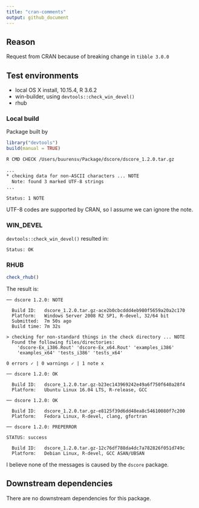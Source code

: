 ```yaml
---
title: "cran-comments"
output: github_document
---
```


## Reason 

Request from CRAN because of breaking change in `tibble 3.0.0`

## Test environments

* local OS X install, 10.15.4, R 3.6.2
* win-builder, using `devtools::check_win_devel()`
* rhub

### Local build

Package built by

```r
library("devtools")
build(manual = TRUE)
```

```bash
R CMD CHECK /Users/buurensv/Package/dscore/dscore_1.2.0.tar.gz

...
* checking data for non-ASCII characters ... NOTE
  Note: found 3 marked UTF-8 strings
...

Status: 1 NOTE
```

UTF-8 codes are supported by CRAN, so I assume we can ignore the note.

### WIN_DEVEL

`devtools::check_win_devel()` resulted in:

```
Status: OK
```

### RHUB

```r
check_rhub()
```

The result is:

```
── dscore 1.2.0: NOTE

  Build ID:   dscore_1.2.0.tar.gz-ace2b0cbcddd4eb980f5659a20a2c170
  Platform:   Windows Server 2008 R2 SP1, R-devel, 32/64 bit
  Submitted:  7m 50s ago
  Build time: 7m 32s

> checking for non-standard things in the check directory ... NOTE
  Found the following files/directories:
    'dscore-Ex_i386.Rout' 'dscore-Ex_x64.Rout' 'examples_i386'
    'examples_x64' 'tests_i386' 'tests_x64'

0 errors ✓ | 0 warnings ✓ | 1 note x
```

```
── dscore 1.2.0: OK

  Build ID:   dscore_1.2.0.tar.gz-b23ec143969242e49a6f750f640a28f4
  Platform:   Ubuntu Linux 16.04 LTS, R-release, GCC
```

```
── dscore 1.2.0: OK

  Build ID:   dscore_1.2.0.tar.gz-e8125f39d6dd48ea8c54610080f7c200
  Platform:   Fedora Linux, R-devel, clang, gfortran
```

```
── dscore 1.2.0: PREPERROR

STATUS: success

  Build ID:   dscore_1.2.0.tar.gz-12c76df788da4dc7a782826f051d749c
  Platform:   Debian Linux, R-devel, GCC ASAN/UBSAN
```

I believe none of the messages is caused by the `dscore` package.

## Downstream dependencies

There are no downstream dependencies for this package.
